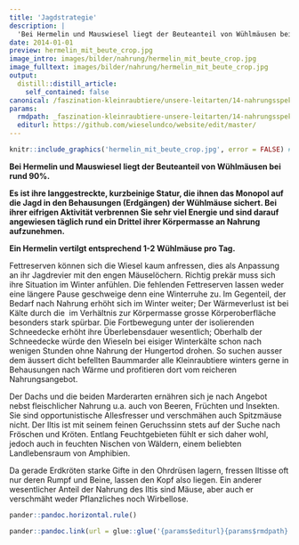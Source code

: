 ```yaml
---
title: 'Jagdstrategie'
description: |
  'Bei Hermelin und Mauswiesel liegt der Beuteanteil von Wühlmäusen bei rund 90%. Es ist ihre langgestreckte, kurzbeinige Statur, die ihnen das Monopol auf die Jagd in den Behausungen (Erdgängen) der Wühlmäuse sichert. Bei ihrer eifrigen Aktivität verbrennen Sie sehr viel Energie und sind darauf angewiesen täglich rund ein Drittel ihrer Körpermasse an Nahrung aufzunehmen. Ein Hermelin vertilgt entsprechend 1-2 Wühlmäuse pro Tag.'
date: 2014-01-01
preview: hermelin_mit_beute_crop.jpg
image_intro: images/bilder/nahrung/hermelin_mit_beute_crop.jpg
image_fulltext: images/bilder/nahrung/hermelin_mit_beute_crop.jpg
output:
  distill::distill_article:
    self_contained: false
canonical: /faszination-kleinraubtiere/unsere-leitarten/14-nahrungsspektrum-und-jagdstrategie
params:
  rmdpath: _faszination-kleinraubtiere-unsere-leitarten/14-nahrungsspektrum-und-jagdstrategie/14-nahrungsspektrum-und-jagdstrategie.Rmd
  editurl: https://github.com/wieselundco/website/edit/master/
---
```



```r
knitr::include_graphics('hermelin_mit_beute_crop.jpg', error = FALSE) #images/bilder/nahrung/hermelin_mit_beute_crop.jpg
```

**Bei Hermelin und Mauswiesel liegt der Beuteanteil von Wühlmäusen bei
rund 90%.**

**Es ist ihre langgestreckte, kurzbeinige Statur, die ihnen das Monopol
auf die Jagd in den Behausungen (Erdgängen) der Wühlmäuse sichert. Bei
ihrer eifrigen Aktivität verbrennen Sie sehr viel Energie und sind
darauf angewiesen täglich rund ein Drittel ihrer Körpermasse an Nahrung
aufzunehmen.**

**Ein Hermelin vertilgt entsprechend 1-2 Wühlmäuse pro Tag.**

Fettreserven können sich die Wiesel kaum anfressen, dies als Anpassung
an ihr Jagdrevier mit den engen Mäuselöchern. Richtig prekär muss sich
ihre Situation im Winter anfühlen. Die fehlenden Fettreserven lassen
weder eine längere Pause geschweige denn eine Winterruhe zu. Im
Gegenteil, der Bedarf nach Nahrung erhöht sich im Winter weiter; Der
Wärmeverlust ist bei Kälte durch die  im Verhältnis zur Körpermasse
grosse Körperoberfläche besonders stark spürbar. Die Fortbewegung unter
der isolierenden Schneedecke erhöht ihre Überlebensdauer wesentlich;
Oberhalb der Schneedecke würde den Wieseln bei eisiger Winterkälte schon
nach wenigen Stunden ohne Nahrung der Hungertod drohen. So suchen ausser
dem äussert dicht befellten Baummarder alle Kleinraubtiere winters gerne
in Behausungen nach Wärme und profitieren dort vom reicheren
Nahrungsangebot.

Der Dachs und die beiden Marderarten ernähren sich je nach Angebot nebst
fleischlicher Nahrung u.a. auch von Beeren, Früchten und Insekten. Sie
sind opportunistische Allesfresser und verschmähen auch Spitzmäuse
nicht. Der Iltis ist mit seinem feinen Geruchssinn stets auf der Suche
nach Fröschen und Kröten. Entlang Feuchtgebieten fühlt er sich daher
wohl, jedoch auch in feuchten Nischen von Wäldern, einem beliebten
Landlebensraum von Amphibien.

Da gerade Erdkröten starke Gifte in den Ohrdrüsen lagern, fressen
Iltisse oft nur deren Rumpf und Beine, lassen den Kopf also liegen. Ein
anderer wesentlicher Anteil der Nahrung des Iltis sind Mäuse, aber auch
er verschmäht weder Pflanzliches noch Wirbellose.

```r
pander::pandoc.horizontal.rule()

pander::pandoc.link(url = glue::glue('{params$editurl}{params$rmdpath}'),text = 'Artikel bearbeiten')
```

<!--http://wieselundco.ch/faszination-kleinraubtiere/unsere-leitarten/14-nahrungsspektrum-und-jagdstrategie-->
